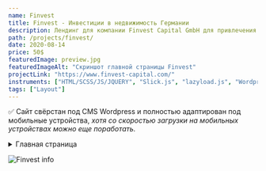 ```yaml
---
name: Finvest
title: Finvest - Инвестиции в недвижимость Германии
description: Лендинг для компании Finvest Capital GmbH для привлечения инвесторов
path: /projects/finvest/
date: 2020-08-14
price: 50$
featuredImage: preview.jpg
featuredImageAlt: "Скриншот главной страницы Finvest"
projectLink: "https://www.finvest-capital.com/"
instruments: ["HTML/SCSS/JS/JQUERY", "Slick.js", "lazyload.js", "Wordpress"]
tags: ["Layout"]
---
```


✅ Сайт свёрстан под CMS Wordpress и полностью адаптирован под мобильные устройства,
 *хотя со скоростью загрузки на мобильных устройствах можно еще поработать.*

<details>
 <summary className="button button-outline">Главная страница</summary>

![Главная страница Garage](finvest-full.jpg)

</details>

![Finvest info](info01.jpg)


